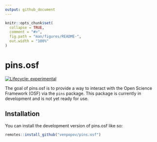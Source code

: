 ```yaml
---
output: github_document
---
```


<!-- README.md is generated from README.Rmd. Please edit that file -->

```r
knitr::opts_chunk$set(
  collapse = TRUE,
  comment = "#>",
  fig.path = "man/figures/README-",
  out.width = "100%"
)
```

# pins.osf

<!-- badges: start -->
[![Lifecycle: experimental](https://img.shields.io/badge/lifecycle-experimental-orange.svg)](https://lifecycle.r-lib.org/articles/stages.html#experimental)
<!-- badges: end -->

The goal of pins.osf is to provide a way to interact with the Open Science Framework (OSF) via the `pins` package. This package is currently in development and is not yet ready for use.

## Installation

You can install the development version of pins.osf like so:

``` r
remotes::install_github("venpopov/pins.osf")
```
